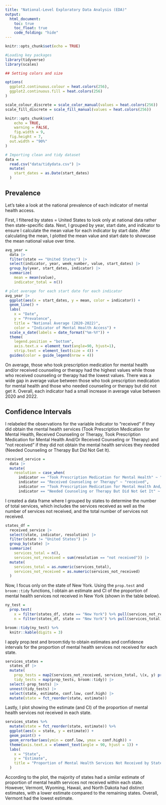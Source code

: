 ```yaml
---
title: "National-Level Exploratory Data Analysis (EDA)"
output:
  html_document:
    toc: true
    toc_float: true
    code_folding: "hide"
---
```


```r
knitr::opts_chunk$set(echo = TRUE)
```

```r
#Loading key packages
library(tidyverse)
library(scales)

## Setting colors and size

options(
  ggplot2.continuous.colour = heat.colors(256),
  ggplot2.continuous.fill = heat.colors(256)
)

scale_colour_discrete = scale_color_manual(values = heat.colors(256))
scale_fill_discrete = scale_fill_manual(values = heat.colors(256))

knitr::opts_chunk$set(
	echo = TRUE,
	warning = FALSE,
	fig.width = 9, 
  fig.height = 7,
  out.width = "90%"
)

# Importing clean and tidy dataset 
data = 
  read.csv("data/tidydata.csv") |> 
  mutate(
    start_dates = as.Date(start_dates)
  )
```

## Prevalence 

Let's take a look at the national prevalence of each indicator of mental health access.

First, I filtered by states = United States to look only at national data rather then state-specific data. Next, I grouped by year, start date, and indicator to ensure I calculate the mean value for each indicator by start date. After calculating the mean, I plotted the mean value and start date to showcase the mean national value over time.

```r
avg_year =
  data |> 
  filter(state == "United States") |> 
  select(indicator, year, week_number, value, start_dates) |> 
  group_by(year, start_dates, indicator) |> 
  summarize(
    mean = mean(value),
    indicator_total = n())

# plot average for each start date for each indicator
avg_year |> 
  ggplot(aes(x = start_dates, y = mean, color = indicator)) +
  geom_line() +
  labs(
    x = "Date",
    y = "Prevalence",
    title = "National Average (2020-2022)",
    color = "Indicator of Mental Health Access") +
  scale_x_date(labels = date_format("%m-%Y")) +
  theme(
    legend.position = "bottom",
    axis.text.x = element_text(angle=90, hjust=1),
    strip.text = element_text(size = 4)) +
  guides(color = guide_legend(nrow = 4))
```

On average, those who took prescription medication for mental health and/or received counseling or therapy had the highest values while those who received counseling or therapy had the lowest values. There was a wide gap in average value between those who took prescription medication for mental health and those who needed counseling or therapy but did not get it. Overall, each indicator had a small increase in average value between 2020 and 2022.

## Confidence Intervals

I relabeled the observations for the variable indicator to "received" if they did obtain the mental health services (Took Prescription Medication for Mental Health, Received Counseling or Therapy, Took Prescription Medication for Mental Health And/Or Received Counseling or Therapy) and "not received" if they did not obtain the mental health services they needed (Needed Counseling or Therapy But Did Not Get It).

```r
received_service = 
  data |> 
  mutate(
    resolution = case_when(
      indicator == "Took Prescription Medication for Mental Health" ~ "received",
      indicator == "Received Counseling or Therapy" ~ "received",
      indicator == "Took Prescription Medication for Mental Health And/Or Received Counseling or Therapy" ~ "received",
      indicator == "Needed Counseling or Therapy But Did Not Get It" ~ "not received"))
```

I created a data frame where I grouped by states to determine the number of total services, which includes the services received as well as the number of services not received, and the total number of services not received.

```r
states_df =
  received_service |> 
  select(state, indicator, resolution) |> 
  filter(state != "United States") |> 
  group_by(state) |> 
  summarize(
    services_total = n(),
    services_not_received = sum(resolution == "not received")) |> 
  mutate(
    services_total = as.numeric(services_total),
    services_not_received = as.numeric(services_not_received)
  )
```

Now, I focus only on the state of New York. Using the `prop.test` and `broom::tidy` functions, I obtain an estimate and CI of the proportion of mental health services not received in New York (shown in the table below).

```r
ny_test = 
  prop.test(
    x = filter(states_df, state == "New York") %>% pull(services_not_received),
    n = filter(states_df, state == "New York") %>% pull(services_total)) 

broom::tidy(ny_test) %>% 
  knitr::kable(digits = 3)
```

I apply prop.test and broom:tidy to obtain estimates and confidence intervals for the proportion of mental health services not received for each state.

```r
services_states =
  states_df |> 
  mutate(
    prop_tests = map2(services_not_received, services_total, \(x, y) prop.test(x = x, n = y)),
    tidy_tests = map(prop_tests, broom::tidy)) |> 
  select(-prop_tests) |> 
  unnest(tidy_tests) |> 
  select(state, estimate, conf.low, conf.high) |>  
  mutate(state = fct_reorder(state, estimate))
```

Lastly, I plot showing the estimate (and CI) of the proportion of mental health services not received in each state.

```r
services_states %>% 
  mutate(state = fct_reorder(state, estimate)) %>% 
  ggplot(aes(x = state, y = estimate)) + 
  geom_point() + 
  geom_errorbar(aes(ymin = conf.low, ymax = conf.high)) + 
  theme(axis.text.x = element_text(angle = 90, hjust = 1)) +
  labs(
    x = "State",
    y = "Estimate",
    title = "Proportion of Mental Health Services Not Received by State"
  )
```

According to the plot, the majority of states had a similar estimate of proportion of mental health services not received within each state. However, Vermont, Wyoming, Hawaii, and North Dakota had distinct estimates, with a lower estimate compared to the remaining states. Overall, Vermont had the lowest estimate.